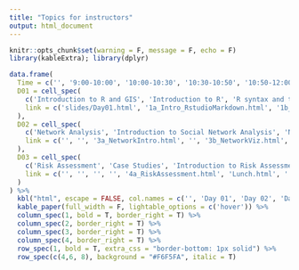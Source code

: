 ```yaml
---
title: "Topics for instructors"
output: html_document
---
```


```r
knitr::opts_chunk$set(warning = F, message = F, echo = F)
library(kableExtra); library(dplyr)
```

```r
data.frame(
  Time = c('', '9:00-10:00', '10:00-10:30', '10:30-10:50', '10:50-12:00', '12:00-13:00', '13:00-14:00', '14:00-14:20', '14:20-15:00'),
  D01 = cell_spec(
    c('Introduction to R and GIS', 'Introduction to R', 'R syntax and the tidyverse', 'Coffee break', 'Graphics in R', 'Lunch', 'Intro to vectors and Rasters', 'Coffee break', 'Spatial statistics and Cartography'), 'html',
    link = c('slides/Day01.html', '1a_Intro_RstudioMarkdown.html', '1b_RandTidyverse.html', '', '1c_GraphicsI.html', 'Lunch.html', '2a_VectorsRasters.html', '', '')
  ),
  D02 = cell_spec(
    c('Network Analysis', 'Introduction to Social Network Analysis', 'Network analysis in R', 'Coffee break', 'Network visualization', 'Lunch', 'Bipartite Networks', 'Coffee break', 'Dynamic Networks'), 'html',
    link = c('', '', '3a_NetworkIntro.html', '', '3b_NetworkViz.html', 'Lunch.html', '', '', '3c_DynamicNetworks.html')
  ),
  D03 = cell_spec(
    c('Risk Assessment', 'Case Studies', 'Introduction to Risk Assessment', 'Coffee break', 'Risk assessment in R I', 'Lunch', 'Feedback evaluation', 'Coffee break', 'Office Hours'), 'html',
    link = c('', '', '', '', '4a_RiskAssessment.html', 'Lunch.html', '', '', '')
  )
) %>%
  kbl("html", escape = FALSE, col.names = c('', 'Day 01', 'Day 02', 'Day 03')) %>%
  kable_paper(full_width = F, lightable_options = c('hover')) %>%
  column_spec(1, bold = T, border_right = T) %>%
  column_spec(2, border_right = T) %>%
  column_spec(3, border_right = T) %>%
  column_spec(4, border_right = T) %>%
  row_spec(1, bold = T, extra_css = "border-bottom: 1px solid") %>%
  row_spec(c(4,6, 8), background = "#F6F5FA", italic = T)
```